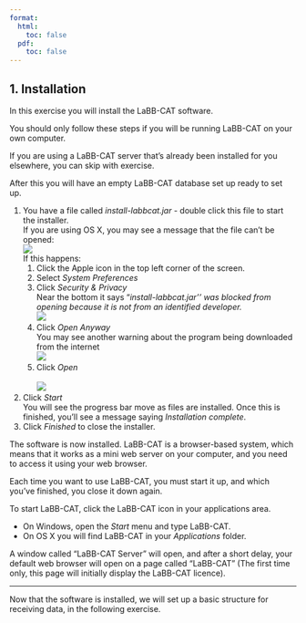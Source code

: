 ```yaml
---
format:
  html:
    toc: false
  pdf: 
    toc: false
---
```

## 1. Installation

In this exercise you will install the LaBB-CAT software. 

::: {.callout-note}

You should only follow these steps if you will be running LaBB-CAT on your own computer.

If you are using a LaBB-CAT server that's already been installed for you elsewhere, you can skip with exercise.

:::

After this you will have an empty LaBB-CAT database set up ready to set up.

1.  You have a file called *install-labbcat.jar* - double click this file to start the installer.\
    If you are using OS X, you may see a message that the file can't be opened:\
    ![](install-labbcat-OSX-warning.png) \
    If this happens:
    1.  Click the Apple icon in the top left corner of the screen.
    2.  Select *System Preferences*
    3.  Click *Security & Privacy*\
        Near the bottom it says "*install-labbcat.jar'' was blocked from opening because it is not from an identified developer.*\
        ![](install-labbcat-OSX-open-anyway.png)
    4.  Click *Open Anyway*\
        You may see another warning about the program being downloaded from the internet\
        ![](install-labbcat-OSX-open.png)
    5.  Click *Open*\
        \
        ![](install-labbcat.png)
2.  Click *Start*\
    You will see the progress bar move as files are installed. Once this is finished, you'll see a message saying *Installation complete*.
3.  Click *Finished* to close the installer.

The software is now installed. LaBB-CAT is a browser-based system, which means that it works as a mini web server on your computer, and you need to access it using your web browser.

Each time you want to use LaBB-CAT, you must start it up, and which you've finished, you close it down again.

To start LaBB-CAT, click the LaBB-CAT icon in your applications area.

-   On Windows, open the *Start* menu and type LaBB-CAT.
-   On OS X you will find LaBB-CAT in your *Applications* folder.

A window called "LaBB-CAT Server" will open, and after a short delay, your default web browser will open on a page called "LaBB-CAT" (The first time only, this page will initially display the LaBB-CAT licence).

---

Now that the software is installed, we will set up a basic structure for receiving data, in the following exercise.

